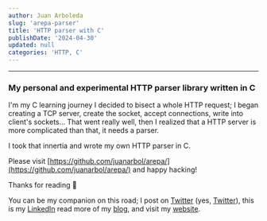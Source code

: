 ```yaml
---
author: Juan Arboleda
slug: 'arepa-parser'
title: 'HTTP parser with C'
publishDate: '2024-04-30'
updated: null
categories: 'HTTP, C'
---
```


---

### My personal and experimental HTTP parser library written in C

I'm my C learning journey I decided to bisect a whole HTTP request;
I began creating a TCP server, create the socket, accept connections, write into
client's sockets... That went really well, then I realized that a HTTP server is
more complicated than that, it needs a parser.

I took that innertia and wrote my own HTTP parser in C.

Please visit [https://github.com/juanarbol/arepa/](https://github.com/juanarbol/arepa/)
and happy hacking!


Thanks for reading 💝

You can be my companion on this road;
I post on [Twitter](https://twitter.com/soyjuanarbol)
(yes, [Twitter](https://twitter.com/soyjuanarbol)),
this is my [LinkedIn](https://www.linkedin.com/in/juanarbol/)
read more of my [blog](https://blog.juanarbol.co/),
and visit my [website](https://juanarbol.co/).
